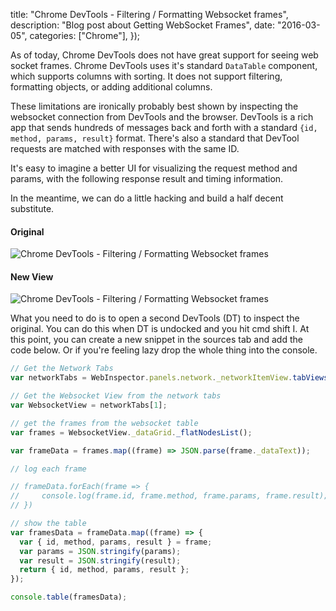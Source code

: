 
  title: "Chrome DevTools - Filtering / Formatting Websocket frames",
  description: "Blog post about Getting WebSocket Frames",
  date: "2016-03-05",
  categories: ["Chrome"],
});

As of today, Chrome DevTools does not have great support for seeing web socket frames. Chrome DevTools uses it's standard `DataTable` component, which supports columns with sorting. It does not support filtering, formatting objects, or adding additional columns.

These limitations are ironically probably best shown by inspecting the websocket connection from DevTools and the browser. DevTools is a rich app that sends hundreds of messages back and forth with a standard `{id, method, params, result}` format. There's also a standard that DevTool requests are matched with responses with the same ID.

It's easy to imagine a better UI for visualizing the request method and params, with the following response result and timing information.

In the meantime, we can do a little hacking and build a half decent substitute.

#### Original

<Image
  src={Websockets1}
  alt="Chrome DevTools - Filtering / Formatting Websocket frames"
/>

#### New View

<Image
  src={Websockets2}
  alt="Chrome DevTools - Filtering / Formatting Websocket frames"
/>

What you need to do is to open a second DevTools (DT) to inspect the original. You can do this when DT is undocked and you hit cmd shift I. At this point, you can create a new snippet in the sources tab and add the code below. Or if you're feeling lazy drop the whole thing into the console.

```js
// Get the Network Tabs
var networkTabs = WebInspector.panels.network._networkItemView.tabViews();

// Get the Websocket View from the network tabs
var WebsocketView = networkTabs[1];

// get the frames from the websocket table
var frames = WebsocketView._dataGrid._flatNodesList();

var frameData = frames.map((frame) => JSON.parse(frame._dataText));

// log each frame

// frameData.forEach(frame => {
//     console.log(frame.id, frame.method, frame.params, frame.result);
// })

// show the table
var framesData = frameData.map((frame) => {
  var { id, method, params, result } = frame;
  var params = JSON.stringify(params);
  var result = JSON.stringify(result);
  return { id, method, params, result };
});

console.table(framesData);
```
